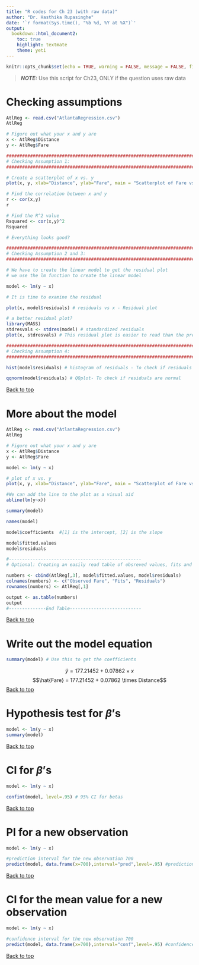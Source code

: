 ```yaml
---
title: "R codes for Ch 23 (with raw data)"
author: "Dr. Hasthika Rupasinghe"
date: '`r format(Sys.time(), "%b %d, %Y at %X")`'
output:
  bookdown::html_document2:
    toc: true
    highlight: textmate
    theme: yeti
---
```



```r
knitr::opts_chunk$set(echo = TRUE, warning = FALSE, message = FALSE, fig.align = "center", comment = NA)

```

> **_NOTE:_**  Use this script for Ch23, ONLY if the question uses raw data

# Checking assumptions

```r
AtlReg <- read.csv("AtlantaRegression.csv")
AtlReg

# Figure out what your x and y are
x <- AtlReg$Distance
y <- AtlReg$Fare

############################################################################
# Checking Assumption 1:
############################################################################

# Create a scatterplot of x vs. y
plot(x, y, xlab="Distance", ylab="Fare", main = "Scatterplot of Fare vs. Distance", col = "red")

# Find the correlation between x and y
r <- cor(x,y)
r

# Find the R^2 value
Rsquared <- cor(x,y)^2
Rsquared

# Everything looks good? 

############################################################################
# Checking Assumption 2 and 3:
############################################################################

# We have to create the linear model to get the residual plot
# we use the lm function to create the linear model

model <- lm(y ~ x) 

# It is time to examine the residual

plot(x, model$residuals) # residuals vs x - Residual plot

# a better residual plot?
library(MASS)
stdresvals <- stdres(model) # standardized residuals
plot(x, stdresvals) # This residual plot is easier to read than the previous

############################################################################
# Checking Assumption 4:
############################################################################

hist(model$residuals) # histogram of residuals - To check if residuals are normal

qqnorm(model$residuals) # QQplot- To check if residuals are normal

```

 <a href="#top">Back to top</a>
 
# More about the model

```r
AtlReg <- read.csv("AtlantaRegression.csv")
AtlReg

# Figure out what your x and y are
x <- AtlReg$Distance
y <- AtlReg$Fare

model <- lm(y ~ x)

# plot of x vs. y 
plot(x, y, xlab="Distance", ylab="Fare", main = "Scatterplot of Fare vs. Distance", col = "red")

#We can add the line to the plot as a visual aid
abline(lm(y~x))

summary(model)

names(model)

model$coefficients  #[1] is the intercept, [2] is the slope

model$fitted.values
model$residuals

#--------------------------------------------------
# Optional: Creating an easily read table of obsreved values, fits and residuals:

numbers <- cbind(AtlReg[,3], model$fitted.values, model$residuals)
colnames(numbers) <- c("Observed Fare", "Fits", "Residuals")
rownames(numbers) <- AtlReg[,1]

output <- as.table(numbers)
output
#--------------End Table---------------------------
```

 <a href="#top">Back to top</a>

# Write out the model equation 

```r
summary(model) # Use this to get the coefficients
```


$$\hat{y} = 177.21452 + 0.07862 \times x$$
$$\hat{Fare} = 177.21452 + 0.07862 \times Distance$$
 <a href="#top">Back to top</a>
 
# Hypothesis test for $\beta$'s

```r
model <- lm(y ~ x)
summary(model)
```

 <a href="#top">Back to top</a>

# CI for $\beta$'s

```r
model <- lm(y ~ x)

confint(model, level=.95) # 95% CI for betas
```

 <a href="#top">Back to top</a>

# PI for a new observation


```r
model <- lm(y ~ x)

#prediction interval for the new observation 700
predict(model, data.frame(x=700),interval="pred",level=.95) #prediction interval

```

 <a href="#top">Back to top</a>

# CI for the mean value for a new observation

```r
model <- lm(y ~ x)

#confidence interval for the new observation 700
predict(model, data.frame(x=700),interval="conf",level=.95) #confidence interval
```

 <a href="#top">Back to top</a>

